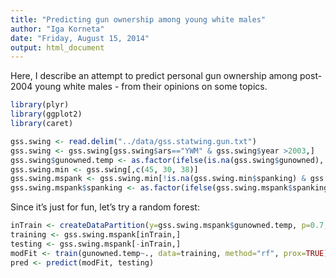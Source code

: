```yaml
---
title: "Predicting gun ownership among young white males"
author: "Iga Korneta"
date: "Friday, August 15, 2014"
output: html_document
---
```


Here, I describe an attempt to predict personal gun ownership among post-2004 young white males - from their opinions on some topics.

```r
library(plyr)
library(ggplot2)
library(caret)

gss.swing <- read.delim("../data/gss.statwing.gun.txt")
gss.swing <- gss.swing[gss.swing$ars=="YWM" & gss.swing$year >2003,]
gss.swing$gunowned.temp <- as.factor(ifelse(is.na(gss.swing$gunowned), "No", as.character(gss.swing$gunowned)))
gss.swing.min <- gss.swing[,c(45, 30, 38)]
gss.swing.mspank <- gss.swing.min[!is.na(gss.swing.min$spanking) & gss.swing.min$spanking!="Dont Know" & gss.swing.min$housdisc!="Dont Know",]
gss.swing.mspank$spanking <- as.factor(ifelse(gss.swing.mspank$spanking %in% c("Agree", "Strongly Agree"), "Agree", "Disagree"))
```

Since it's just for fun, let's try a random forest:

```r
inTrain <- createDataPartition(y=gss.swing.mspank$gunowned.temp, p=0.7, list=FALSE)
training <- gss.swing.mspank[inTrain,]
testing <- gss.swing.mspank[-inTrain,]
modFit <- train(gunowned.temp~., data=training, method="rf", prox=TRUE)
pred <- predict(modFit, testing)
```

